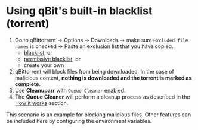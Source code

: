 
# Using qBit's built-in blacklist (torrent)

1. Go to qBittorrent -> Options -> Downloads -> make sure `Excluded file names` is checked -> Paste an exclusion list that you have copied.
   - [blacklist](https://raw.githubusercontent.com/Cleanuparr/Cleanuparr/refs/heads/main/blacklist), or
   - [permissive blacklist](https://raw.githubusercontent.com/Cleanuparr/Cleanuparr/refs/heads/main/blacklist_permissive), or
   - create your own
2. qBittorrent will block files from being downloaded. In the case of malicious content, **nothing is downloaded and the torrent is marked as complete**.
3. Use **Cleanuparr** with `Queue Cleaner` enabled.
4. The **Queue Cleaner** will perform a cleanup process as described in the [How it works](/docs/how_it_works) section.

<Note>
    This scenario is an example for blocking malicious files. Other features can be included here by configuring the environment variables.
</Note>